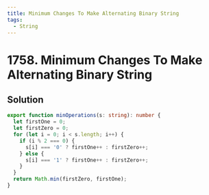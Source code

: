 ```yaml
---
title: Minimum Changes To Make Alternating Binary String
tags:
  - String
---
```


# 1758. Minimum Changes To Make Alternating Binary String

<Badges>
  <LevelBadge level="easy" />
  <TopicBadge name="String" slug="string" />
</Badges>

## Solution

```typescript filename="solution.ts" copy
export function minOperations(s: string): number {
  let firstOne = 0;
  let firstZero = 0;
  for (let i = 0; i < s.length; i++) {
    if (i % 2 === 0) {
      s[i] === '0' ? firstOne++ : firstZero++;
    } else {
      s[i] === '1' ? firstOne++ : firstZero++;
    }
  }
  return Math.min(firstZero, firstOne);
}
```

<ProblemLink
  codingSite="leetcode"
  href="https://leetcode.com/problems/minimum-changes-to-make-alternating-binary-string"
  title="Minimum Changes To Make Alternating Binary String"
/>
